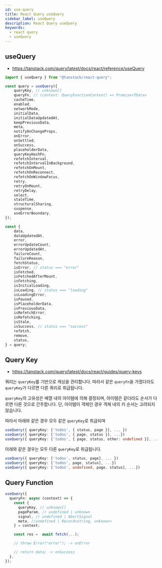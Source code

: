 ```yaml
---
id: use-query
title: React Query useQuery
sidebar_label: useQuery
description: React Query useQuery
keywords:
  - react query
  - useQuery
---
```


## useQuery

- https://tanstack.com/query/latest/docs/react/reference/useQuery

```typescript
import { useQuery } from "@tanstack/react-query";

const query = useQuery({
	queryKey, // unknown[]
	queryFn, // (context: QueryFunctionContext) => Promise<TData>
	cacheTime,
	enabled,
	networkMode,
	initialData,
	initialDataUpdatedAt,
	keepPreviousData,
	meta,
	notifyOnChangeProps,
	onError,
	onSettled,
	onSuccess,
	placeholderData,
	queryKeyHashFn,
	refetchInterval,
	refetchIntervalInBackground,
	refetchOnMount,
	refetchOnReconnect,
	refetchOnWindowFocus,
	retry,
	retryOnMount,
	retryDelay,
	select,
	staleTime,
	structuralSharing,
	suspense,
	useErrorBoundary,
});

const {
	data,
	dataUpdatedAt,
	error,
	errorUpdateCount,
	errorUpdatedAt,
	failureCount,
	failureReason,
	fetchStatus,
	isError, // status === "error"
	isFetched,
	isFetchedAfterMount,
	isFetching,
	isInitialLoading,
	isLoading, // status === "loading"
	isLoadingError,
	isPaused,
	isPlaceholderData,
	isPreviousData,
	isRefetchError,
	isRefetching,
	isStale,
	isSuccess, // status === "success"
	refetch,
	remove,
	status,
} = query;
```

## Query Key

- https://tanstack.com/query/latest/docs/react/guides/query-keys

쿼리는 `queryKey`를 기반으로 캐싱을 관리합니다. 따라서 같은 `queryFn`을 가졌더라도 `queryKey`가 다르면 다른 쿼리로 취급됩니다.

`queryKey`의 고유성은 배열 내의 아이템에 의해 결정되며, 아이템은 같더라도 순서가 다르면 다른 것으로 간주합니다. 단, 아이템이 객체인 경우 객체 내의 키 순서는 고려되지 않습니다.

따라서 아래와 같은 경우 모두 같은 `queryKey`로 취급되며

```typescript
useQuery({ queryKey: ['todos', { status, page }], ... })
useQuery({ queryKey: ['todos', { page, status }], ...})
useQuery({ queryKey: ['todos', { page, status, other: undefined }], ... })
```

아래와 같은 경우는 모두 다른 `queryKey`로 취급됩니다.

```typescript
useQuery({ queryKey: ['todos', status, page], ... })
useQuery({ queryKey: ['todos', page, status], ...})
useQuery({ queryKey: ['todos', undefined, page, status], ...})
```

## Query Function

```typescript
useQuery({
  queryFn: async (context) => {
    const {
      queryKey, // unknown[]
      pageParam, // undefined | unknown
      signal, // undefined | AbortSignal
      meta, //undefined | Record<string, unknown>
    } = context;

    const res =  await fetch(...);

    // throw Error("error"); -> onError

    // return data; -> onSuccess
  },
});
```
